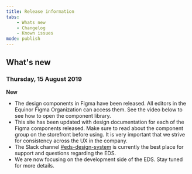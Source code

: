 ```yaml
---
title: Release information
tabs:
    - Whats new
    - Changelog
    - Known issues
mode: publish
---
```


<!--- Template for new post, always post on top: 

### Day, XX Month 2019

**New**

* 

**Improvements**

* 

**Bug fixes**

* 

--->


## What's new


### Thursday, 15 August 2019


**New**

* The design components in Figma have been released. All editors in the Equinor Figma Organization can access them. See the video below to see how to open the component library.
* This site has been updated with design documentation for each of the Figma components released. Make sure to read about the component group on the storefront before using. It is very important that we strive for consistency across the UX in the company. 
* The Slack channel [#eds-design-system](https://equinor.slack.com/messages/CJT20H1B9) is currently the best place for support and questions regarding the EDS.
* We are now focusing on the development side of the EDS. Stay tuned for more details. 

<Embed url="https://s3.amazonaws.com/img0.recordit.co/22bDeYn5n7.mp4?AWSAccessKeyId=AKIAINSRFOQXTN4DT46A&Expires=1565781112&Signature=TlVpIBCJP0GcQn3S0wQ47e%2Fm5%2Fw%3D" />
